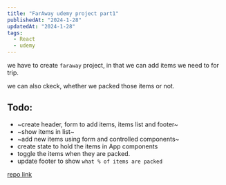```yaml
---
title: "FarAway udemy project part1"
publishedAt: "2024-1-28"
updatedAt: "2024-1-28"
tags:
  - React
  - udemy
---
```


we have to create `faraway` project, in that we can add items we need to for trip.

we can also ckeck, whether we packed those items or not.

## Todo:

- ~create header, form to add items, items list and footer~
- ~show items in list~ 
- ~add new items using form and controlled components~
- create state to hold the items in App components
- toggle the items when they are packed.
- update footer to show `what % of items are packed`

[repo link](https://codesandbox.io/p/sandbox/travel-list-f4rmdg?file=%2Fsrc%2FApp.js%3A27%2C45)